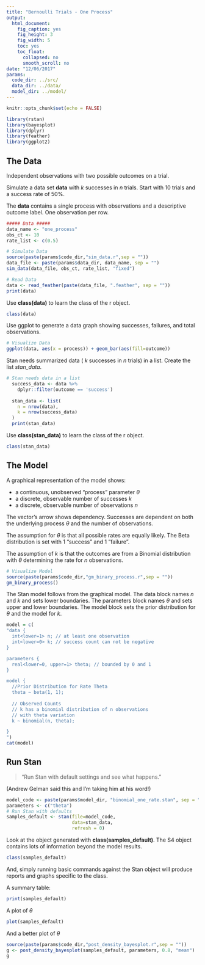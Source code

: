 ```yaml
---
title: "Bernoulli Trials - One Process"
output:
  html_document:
    fig_caption: yes
    fig_height: 3
    fig_width: 5
    toc: yes
    toc_float:
      collapsed: no
      smooth_scroll: no
date: "12/06/2017"
params:
  code_dir: ../src/
  data_dir: ../data/
  model_dir: ../model/  
---
```

```r
knitr::opts_chunk$set(echo = FALSE)

library(rstan)
library(bayesplot)
library(dplyr)
library(feather)
library(ggplot2)

```
## The Data

Independent observations with two possible outcomes on a trial.

Simulate a data set __data__ with _k_ successes in _n_ trials. Start with 10 trials and a success rate of 50%.

The __data__ contains a single process with observations and a descriptive outcome label. One observation per row.
```r

##### Data #####
data_name <- "one_process"
obs_ct <- 10
rate_list <- c(0.5)

# Simulate Data
source(paste(params$code_dir,"sim_data.r",sep = ""))
data_file <- paste(params$data_dir, data_name, sep = "")
sim_data(data_file, obs_ct, rate_list, "fixed")

# Read Data
data <- read_feather(paste(data_file, ".feather", sep = ""))
print(data)

```

Use __class(data)__ to learn the class of the r object.
```r
class(data)
```

Use ggplot to generate a data graph showing successes, failures, and total observations.
```r

# Visualize Data
ggplot(data, aes(x = process)) + geom_bar(aes(fill=outcome))
```

Stan needs summarized data ( _k_ successes in _n_ trials) in a list. Create the list *stan_data*.
```r
# Stan needs data in a list
  success_data <- data %>%
    dplyr::filter(outcome == 'success')
  
  stan_data <- list(
    n = nrow(data),
    k = nrow(success_data)
  )
  print(stan_data)
```

Use __class(stan_data)__ to learn the class of the r object.
```r
class(stan_data)
```

## The Model

A graphical representation of the model shows:

 * a continuous, unobserved "process" parameter $\theta$
 * a discrete, observable number of successes *k*
 * a discrete, observable number of observations *n*

The vector's arrow shows dependency. Successes are dependent on both the underlying process $\theta$ and the number of observations.

The assumption for $\theta$ is that all possible rates are equally likely. The Beta distribution is set with 1 "success" and 1 "failure".

The assumption of *k* is that the outcomes are from a Binomial distribution with $\theta$ determining the rate for *n* observations.

```r
# Visualize Model
source(paste(params$code_dir,"gm_binary_process.r",sep = ""))
gm_binary_process()
```


The Stan model follows from the graphical model.
The data block names *n* and *k* and sets lower boundaries.
The parameters block names $\theta$ and sets upper and lower boundaries.
The model block sets the prior distribution for $\theta$ and the model for *k*.
```r
model = c(
"data {
  int<lower=1> n; // at least one observation
  int<lower=0> k; // success count can not be negative
}

parameters {
  real<lower=0, upper=1> theta; // bounded by 0 and 1
}

model {
  //Prior Distribution for Rate Theta
  theta ~ beta(1, 1);
  
  // Observed Counts
  // k has a binomial distribution of n observations 
  // with theta variation
  k ~ binomial(n, theta);

}
")
cat(model)
```

## Run Stan
> "Run Stan with default settings and see what happens." 

(Andrew Gelman said this and I'm taking him at his word!)
```r
model_code <- paste(params$model_dir, "binomial_one_rate.stan", sep = "")
parameters <- c("theta")
# Run Stan with defaults
samples_default <- stan(file=model_code,
                        data=stan_data,
                        refresh = 0)
```

Look at the object generated with **class(samples_default)**. The S4 object contains lots of information beyond the model results. 
```r
class(samples_default)
```

And, simply running basic commands against the Stan object will produce reports and graphs specific to the class.

A summary table:
```r
print(samples_default)
```

A plot of $\theta$
```r
plot(samples_default) 
```

And a better plot of $\theta$
```r
source(paste(params$code_dir,"post_density_bayesplot.r",sep = ""))
g <- post_density_bayesplot(samples_default, parameters, 0.8, "mean")
g 
```

